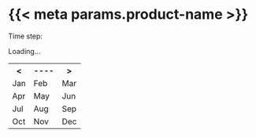 # {{< meta params.product-name >}}

::: {#block-eatlas-ncanimate2-eatlas-ncanimate2-1 .block .block-eatlas-ncanimate2 .column-screen-inset}

::: {.content}

```{=html}
<div class="eatlas_ncanimate2_block" productid="{{< meta params.product-id >}}" blockname="{{< meta params.block-name >}}"><div class="tabs"><span class="label">Time step:</span><ul></ul></div><div class="message-container"><span class="text">Loading...</span></div><div class="image-container" style="text-align: center; display: none;"><img src=""></div><div class="video-container" style="text-align: center; display: none;"><video width="1300" height="600" controls=""><source class="video_mp4" src="" type="video/mp4"><div class="no-video-support-message"><span class="text">Your browser does not support the video tag.</span></div></video><div class="video-warning"><span class="warning-label">WARNING</span>: This video may contain flashing patterns which may not be suitable for people with photosensitive epilepsy.</div></div><div class="playerTools"><div class="navigationBlock"><div class="navigation" style="display: none;"><span class="label">Skip frames</span><button class="previousFrame">&lt;</button><button class="nextFrame">&gt;</button></div></div><div class="elevation" style="display: none;"><label for="depth_bid_1">Elevation: </label><select id="depth_bid_1"></select></div><div class="downloads" style="display: none;"><span class="label">Download</span><ul><li class="mp4"><a href="">mp4</a></li><li class="wmv"><a href="">wmv</a></li><li class="zip"><a href="">zip</a></li><li class="png"><a href="">png</a></li><li class="svg"><a href="">svg</a></li><li class="pdf"><a href="">pdf</a></li></ul></div></div><div class="controls"><canvas class="regionCanvas" mapurl="https://maps.eatlas.org.au/maps/ea/wms?SERVICE=WMS&amp;VERSION=1.1.1&amp;REQUEST=GetMap&amp;FORMAT=image%2Fpng&amp;TRANSPARENT=true&amp;LAYERS=ea%3AGBR_GBRMPA_GBR-features,ea%3AGBR_e-Atlas-GBRMPA_GBRMP-bounds_Ocean-bounds,ea%3AGBR_NERP-TE-13-1_eAtlas_NRM-Regions-GBRMP-2012&amp;STYLES=GBR-features_Outlook,Polygon_Outline-Red,GBR_NRM-Regions-GBRMP_Mainland-border&amp;SRS=EPSG%3A4326&amp;WIDTH=${WIDTH}&amp;HEIGHT=${HEIGHT}&amp;BBOX=${WEST},${SOUTH},${EAST},${NORTH}" mapwidth="" mapheight=""></canvas><div class="regionList"></div><div class="calendar"><table class="date-selector"><tbody><tr class="year-selector"><th class="year_previous text-selection-disabled"><a>&lt;</a></th><th class="year"><a>----</a></th><th class="year_next text-selection-disabled"><a>&gt;</a></th></tr><tr><td class="month_1"><a>Jan</a></td><td class="month_2"><a>Feb</a></td><td class="month_3"><a>Mar</a></td></tr><tr><td class="month_4"><a>Apr</a></td><td class="month_5"><a>May</a></td><td class="month_6"><a>Jun</a></td></tr><tr><td class="month_7"><a>Jul</a></td><td class="month_8"><a>Aug</a></td><td class="month_9"><a>Sep</a></td></tr><tr><td class="month_10"><a>Oct</a></td><td class="month_11"><a>Nov</a></td><td class="month_12"><a>Dec</a></td></tr></tbody></table></div></div></div>
```

:::

:::
<br>
